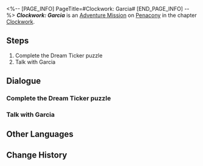<%-- [PAGE_INFO]
PageTitle=#Clockwork: Garcia#
[END_PAGE_INFO] --%>
{{Stub|Dialogue.}}
{{Mission Infobox
|id            = 4240323
|title         = 
|image         = <!--Mission Clockwork Garcia.png-->
|type          = Adventure
|event_name    = 
|chapter       = Clockwork
|requirements  = {{subst:void|<!--Unknown: {"Type":"Manual"}-->}}
|summary       = <!--official mission summary from Fate's Atlas-->
|characters    = Trailblazer
|startLocation = [[Penacony]] - [[SoulGlad™ Scorchsand Audition Venue]]
|world         = Penacony
|area          = SoulGlad™ Scorchsand Audition Venue
|prev          = 
|next          = 
|rewards       = Trailblaze EXP*100; Stellar Jade*10; Lost Crystal*3; Clock Credits*180; Golden Limited - Aideen Token*1; Credit*20,000
}}
'''''Clockwork: Garcia''''' is an [[Adventure Mission]] on [[Penacony]] in the chapter [[Clockwork]].

==Steps==
# Complete the Dream Ticker puzzle
# Talk with Garcia

<!--
==Gameplay Notes==

--><!--
==Trial Character==

-->
==Dialogue==
{{Stub Dialogue}}
{{Dialogue End}}

===Complete the Dream Ticker puzzle{{subst:void|<!--424032305-->}}===
{{Mission Description|type=adventure|location=SoulGlad™ Scorchsand Audition Venue|update|Tick... tock! Quick, Adjust the hands... Tick, tock!<br />People's minds await your exploration. Help them regain their true selves!}}
{{Dialogue Start}}
{{Dialogue End}}

===Talk with Garcia{{subst:void|<!--424032306-->}}===
{{Dialogue Start}}

{{Dialogue End}}

==Other Languages==
{{Other Languages
|en   = Clockwork: Garcia
|zhs  = 钟表把戏：加西亚
|zht  = 鐘錶把戲：賈西亞
|ja   = クロックトリック：ガルシア
|ko   = 시계 트릭: 가르시아
|es   = Trucorreloj: García
|fr   = Pouvoir de la Pendule&nbsp;: Garcia
|ru   = Заводной механизм: Гарсия
|th   = กลนาฬิกา: Garcia
|vi   = Thủ Thuật Đồng Hồ: Garcia
|de   = Uhrwerk: Garcia
|id   = Clockwork: Garcia
|pt   = Truquelógio: Garcia
}}

==Change History==
{{Change History|2.2}}
